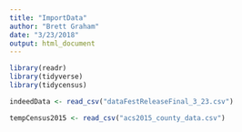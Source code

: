 ```yaml
---
title: "ImportData"
author: "Brett Graham"
date: "3/23/2018"
output: html_document
---
```

```r
library(readr)
library(tidyverse)
library(tidycensus)

```


```r
indeedData <- read_csv("dataFestReleaseFinal_3_23.csv")

tempCensus2015 <- read_csv("acs2015_county_data.csv")

```